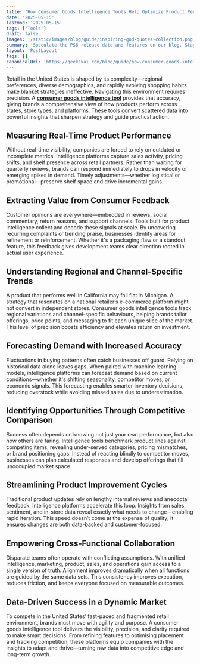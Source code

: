 ```yaml
---
title: 'How Consumer Goods Intelligence Tools Help Optimize Product Performance in the USA Market'
date: '2025-05-15'
lastmod: '2025-05-15'
tags: ['Tools']
draft: false
images: '/static/images/blog/guide/inspiring-god-quotes-collection.png'
summary: 'Speculate the PS6 release date and features on our blog. Stay informed about the latest updates on PlayStation 6 release date.'
layout: 'PostLayout'
faqs: []
canonicalUrl: 'https://geekskai.com/blog/guide/how-consumer-goods-intelligence-tools-help-optimize-product-performance-in-the-usa-market/'
---
```



Retail in the United States is shaped by its complexity—regional preferences, diverse demographics, and rapidly evolving shopping habits make blanket strategies ineffective. Navigating this environment requires precision. A [**consumer goods intelligence tool**](https://vyprclients.com/united-states/%20) provides that accuracy, giving brands a comprehensive view of how products perform across states, store types, and platforms. These tools convert scattered data into powerful insights that sharpen strategy and guide practical action.

## Measuring Real-Time Product Performance

Without real-time visibility, companies are forced to rely on outdated or incomplete metrics. Intelligence platforms capture sales activity, pricing shifts, and shelf presence across retail partners. Rather than waiting for quarterly reviews, brands can respond immediately to drops in velocity or emerging spikes in demand. Timely adjustments—whether logistical or promotional—preserve shelf space and drive incremental gains.

## Extracting Value from Consumer Feedback

Customer opinions are everywhere—embedded in reviews, social commentary, return reasons, and support channels. Tools built for product intelligence collect and decode these signals at scale. By uncovering recurring complaints or trending praise, businesses identify areas for refinement or reinforcement. Whether it's a packaging flaw or a standout feature, this feedback gives development teams clear direction rooted in actual user experience.

## Understanding Regional and Channel-Specific Trends

A product that performs well in California may fall flat in Michigan. A strategy that resonates on a national retailer’s e-commerce platform might not convert in independent stores. Consumer goods intelligence tools track regional variations and channel-specific behaviours, helping brands tailor offerings, price points, and messaging to fit each unique slice of the market. This level of precision boosts efficiency and elevates return on investment.

## Forecasting Demand with Increased Accuracy

Fluctuations in buying patterns often catch businesses off guard. Relying on historical data alone leaves gaps. When paired with machine learning models, intelligence platforms can forecast demand based on current conditions—whether it's shifting seasonality, competitor moves, or economic signals. This forecasting enables smarter inventory decisions, reducing overstock while avoiding missed sales due to underestimation.

## Identifying Opportunities Through Competitive Comparison

Success often depends on knowing not just your own performance, but also how others are faring. Intelligence tools benchmark product lines against competing items, revealing under-served categories, pricing mismatches, or brand positioning gaps. Instead of reacting blindly to competitor moves, businesses can plan calculated responses and develop offerings that fill unoccupied market space.

## Streamlining Product Improvement Cycles

Traditional product updates rely on lengthy internal reviews and anecdotal feedback. Intelligence platforms accelerate this loop. Insights from sales, sentiment, and in-store data reveal exactly what needs to change—enabling rapid iteration. This speed doesn’t come at the expense of quality; it ensures changes are both data-backed and customer-focused.

## Empowering Cross-Functional Collaboration

Disparate teams often operate with conflicting assumptions. With unified intelligence, marketing, product, sales, and operations gain access to a single version of truth. Alignment improves dramatically when all functions are guided by the same data sets. This consistency improves execution, reduces friction, and keeps everyone focused on measurable outcomes.

## Data-Driven Success in a Dynamic Market

To compete in the United States’ fast-paced and fragmented retail environment, brands must move with agility and purpose. A consumer goods intelligence tool delivers the visibility, precision, and clarity required to make smart decisions. From refining features to optimising placement and tracking competition, these platforms equip companies with the insights to adapt and thrive—turning raw data into competitive edge and long-term growth.

